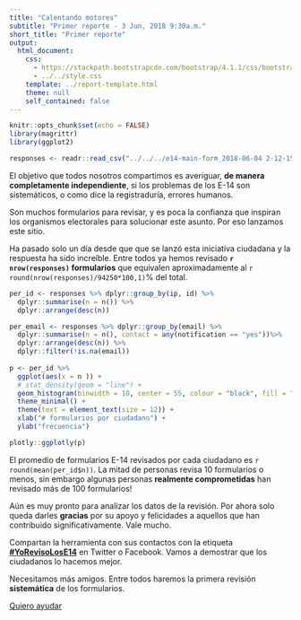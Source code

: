 ```yaml
---
title: "Calentando motores"
subtitle: "Primer reporte - 3 Jun, 2018 9:30a.m."
short_title: "Primer reporte"
output: 
  html_document:
    css: 
      - https://stackpath.bootstrapcdn.com/bootstrap/4.1.1/css/bootstrap.min.css
      - ../../style.css
    template: ../report-template.html
    theme: null
    self_contained: false
---
```


```r
knitr::opts_chunk$set(echo = FALSE)
library(magrittr)
library(ggplot2)

responses <- readr::read_csv("../../../e14-main-form_2018-06-04 2-12-15 am +1200.csv")
```

<div class="lead">
El objetivo que todos nosotros compartimos es averiguar, **de manera completamente independiente**, si los problemas de los E-14 son sistemáticos, o como dice la registraduría, errores humanos.

Son muchos formularios para revisar, y es poca la confianza que inspiran los organismos electorales para solucionar este asunto. 
Por eso lanzamos este sitio.

Ha pasado solo un día desde que que se lanzó esta iniciativa ciudadana y la respuesta ha sido increíble. 
Entre todos ya hemos revisado **`r nrow(responses)` formularios** que equivalen aproximadamente al `r round(nrow(responses)/94250*100,1)`% del total. 

```r

per_id <- responses %>% dplyr::group_by(ip, id) %>% 
  dplyr::summarise(n = n()) %>%
  dplyr::arrange(desc(n))

per_email <- responses %>% dplyr::group_by(email) %>%
  dplyr::summarise(n = n(), contact = any(notification == "yes"))%>%
  dplyr::arrange(desc(n)) %>%
  dplyr::filter(!is.na(email))
  
p <- per_id %>% 
  ggplot(aes(x = n )) +
  # stat_density(geom = "line") + 
  geom_histogram(binwidth = 10, center = 55, colour = "black", fill = "#007bff") +
  theme_minimal() +
  theme(text = element_text(size = 12)) +
  xlab("# formularios por ciudadano") +
  ylab("frecuencia")

plotly::ggplotly(p) 
```
<p class="text-muted pt-2 caption">El promedio de formularios E-14 revisados por cada ciudadano es `r round(mean(per_id$n))`. La mitad de personas revisa 10 formularios o menos, sin embargo algunas personas **realmente comprometidas** han revisado más de 100 formularios!<p>

Aún es muy pronto para analizar los datos de la revisión. Por ahora solo queda darles **gracias** por su apoyo y felicidades a aquellos que han contribuido significativamente. Vale mucho.

Compartan la herramienta con sus contactos con la etiqueta <a href="https://twitter.com/intent/tweet?text=Ayuda%20a%20saber%20si%20hubo%20fraude%20con%20los%20E-14&hashtags=YoRevisoLosE14,FraudeElectoral&url=http%3A%2F%2Frevisar-e14.com">**#YoRevisoLosE14**</a> en Twitter o Facebook. Vamos a demostrar que los ciudadanos lo hacemos mejor.

<div class="sharethis-inline-share-buttons pb-3" id="share" data-description="data-description"></div>

Necesitamos más amigos. Entre todos haremos la primera revisión **sistemática** de los formularios.

</div>

<div class="py-3"><a class="btn btn-primary btn-lg" href="/#the-meat" role="button">Quiero ayudar</a></div>


